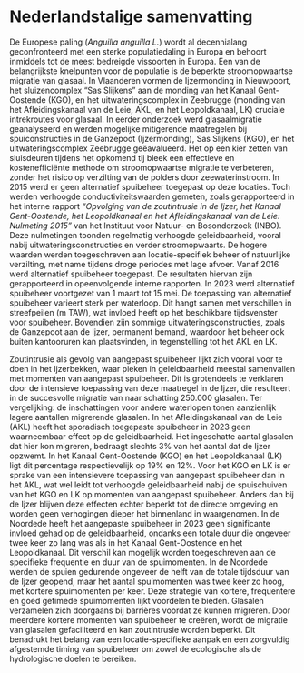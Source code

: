 \bdutch

# Nederlandstalige samenvatting {.unnumbered}

De Europese paling (*Anguilla anguilla L.*) wordt al decennialang geconfronteerd met een sterke populatiedaling in Europa en behoort inmiddels tot de meest bedreigde vissoorten in Europa. Een van de belangrijkste knelpunten voor de populatie is de beperkte stroomopwaartse migratie van glasaal. In Vlaanderen vormen de Ijzermonding in Nieuwpoort, het sluizencomplex "Sas Slijkens" aan de monding van het Kanaal Gent-Oostende (KGO), en het uitwateringscomplex in Zeebrugge (monding van het Afleidingskanaal van de Leie, AKL, en het Leopoldkanaal, LK) cruciale intrekroutes voor glasaal. In eerder onderzoek werd glasaalmigratie geanalyseerd en werden mogelijke mitigerende maatregelen bij spuiconstructies in de Ganzepoot (Ijzermonding), Sas Slijkens (KGO), en het uitwateringscomplex Zeebrugge geëavalueerd. Het op een kier zetten van sluisdeuren tijdens het opkomend tij bleek een effectieve en kostenefficiënte methode om stroomopwaartse migratie te verbeteren, zonder het risico op verzilting van de polders door zeewaterinstroom. In 2015 werd er geen alternatief spuibeheer toegepast op deze locaties. Toch werden verhoogde conductiviteitswaarden gemeten, zoals gerapporteerd in het interne rapport *“Opvolging van de zoutintrusie in de Ijzer, het Kanaal Gent-Oostende, het Leopoldkanaal en het Afleidingskanaal van de Leie: Nulmeting 2015”* van het Instituut voor Natuur- en Bosonderzoek (INBO). Deze nulmetingen toonden regelmatig verhoogde geleidbaarheid, vooral nabij uitwateringsconstructies en verder stroomopwaarts. De hogere waarden werden toegeschreven aan locatie-specifiek beheer of natuurlijke verzilting, met name tijdens droge periodes met lage afvoer. Vanaf 2016 werd alternatief spuibeheer toegepast. De resultaten hiervan zijn gerapporteerd in opeenvolgende interne rapporten. In 2023 werd alternatief spuibeheer voortgezet van 1 maart tot 15 mei. De toepassing van alternatief spuibeheer varieert sterk per waterloop. Dit hangt samen met verschillen in streefpeilen (m TAW), wat invloed heeft op het beschikbare tijdsvenster voor spuibeheer. Bovendien zijn sommige uitwateringsconstructies, zoals de Ganzepoot aan de Ijzer, permanent bemand, waardoor het beheer ook buiten kantooruren kan plaatsvinden, in tegenstelling tot het AKL en LK.

Zoutintrusie als gevolg van aangepast spuibeheer lijkt zich vooral voor te doen in het Ijzerbekken, waar pieken in geleidbaarheid meestal samenvallen met momenten van aangepast spuibeheer. Dit is grotendeels te verklaren door de intensieve toepassing van deze maatregel in de Ijzer, die resulteert in de succesvolle migratie van naar schatting 250.000 glasalen. Ter vergelijking: de inschattingen voor andere waterlopen tonen aanzienlijk lagere aantallen migrerende glasalen. In het Afleidingskanaal van de Leie (AKL) heeft het sporadisch toegepaste spuibeheer in 2023 geen waarneembaar effect op de geleidbaarheid. Het ingeschatte aantal glasalen dat hier kon migreren, bedraagt slechts 3% van het aantal dat de Ijzer opzwemt. In het Kanaal Gent-Oostende (KGO) en het Leopoldkanaal (LK) ligt dit percentage respectievelijk op 19% en 12%. Voor het KGO en LK is er sprake van een intensievere toepassing van aangepast spuibeheer dan in het AKL, wat wel leidt tot verhoogde geleidbaarheid nabij de spuischuiven van het KGO en LK op momenten van aangepast spuibeheer. Anders dan bij de Ijzer blijven deze effecten echter beperkt tot de directe omgeving en worden geen verhogingen dieper het binnenland in waargenomen. In de Noordede heeft het aangepaste spuibeheer in 2023 geen significante invloed gehad op de geleidbaarheid, ondanks een totale duur die ongeveer twee keer zo lang was als in het Kanaal Gent-Oostende en het Leopoldkanaal. Dit verschil kan mogelijk worden toegeschreven aan de specifieke frequentie en duur van de spuimomenten. In de Noordede werden de spuien gedurende ongeveer de helft van de totale tijdsduur van de Ijzer geopend, maar het aantal spuimomenten was twee keer zo hoog, met kortere spuimomenten per keer. Deze strategie van kortere, frequentere en goed getimede spuimomenten lijkt voordelen te bieden. Glasalen verzamelen zich doorgaans bij barrières voordat ze kunnen migreren. Door meerdere kortere momenten van spuibeheer te creëren, wordt de migratie van glasalen gefaciliteerd en kan zoutintrusie worden beperkt. Dit benadrukt het belang van een locatie-specifieke aanpak en een zorgvuldig afgestemde timing van spuibeheer om zowel de ecologische als de hydrologische doelen te bereiken.

\edutch
